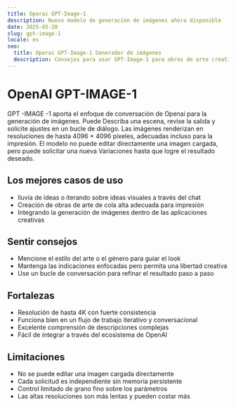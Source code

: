 ```yaml
---
title: Operai GPT-Image-1
description: Nuevo modelo de generación de imágenes ahora disponible
date: 2025-05-20
slug: gpt-image-1
locale: es
seo:
  title: Operai GPT-Image-1 Generador de imágenes
  description: Consejos para usar GPT-Image-1 para obras de arte creativas
---
```


# OpenAI GPT-IMAGE-1

GPT -IMAGE -1 aporta el enfoque de conversación de Openai para la generación de imágenes. Puede
Describa una escena, revise la salida y solicite ajustes en un bucle de diálogo.
Las imágenes renderizan en resoluciones de hasta 4096 × 4096 píxeles, adecuadas incluso para la impresión.
El modelo no puede editar directamente una imagen cargada, pero puede solicitar una nueva
Variaciones hasta que logre el resultado deseado.

## Los mejores casos de uso

- lluvia de ideas o iterando sobre ideas visuales a través del chat
- Creación de obras de arte de cola alta adecuada para impresión
- Integrando la generación de imágenes dentro de las aplicaciones creativas

## Sentir consejos

- Mencione el estilo del arte o el género para guiar el look
- Mantenga las indicaciones enfocadas pero permita una libertad creativa
- Use un bucle de conversación para refinar el resultado paso a paso

## Fortalezas

- Resolución de hasta 4K con fuerte consistencia
- Funciona bien en un flujo de trabajo iterativo y conversacional
- Excelente comprensión de descripciones complejas
- Fácil de integrar a través del ecosistema de OpenAI

## Limitaciones

- No se puede editar una imagen cargada directamente
- Cada solicitud es independiente sin memoria persistente
- Control limitado de grano fino sobre los parámetros
- Las altas resoluciones son más lentas y pueden costar más
